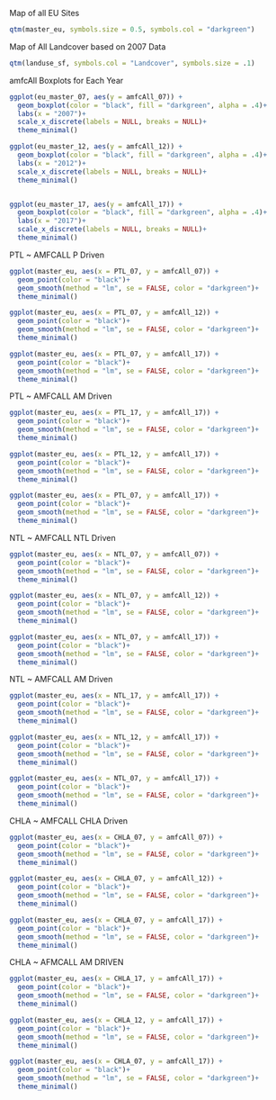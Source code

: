 
Map of all EU Sites
```r
qtm(master_eu, symbols.size = 0.5, symbols.col = "darkgreen")
```

Map of All Landcover based on 2007 Data
```r
qtm(landuse_sf, symbols.col = "Landcover", symbols.size = .1)
```

amfcAll Boxplots for Each Year
```r
ggplot(eu_master_07, aes(y = amfcAll_07)) +
  geom_boxplot(color = "black", fill = "darkgreen", alpha = .4)+
  labs(x = "2007")+
  scale_x_discrete(labels = NULL, breaks = NULL)+
  theme_minimal()

ggplot(eu_master_12, aes(y = amfcAll_12)) +
  geom_boxplot(color = "black", fill = "darkgreen", alpha = .4)+
  labs(x = "2012")+
  scale_x_discrete(labels = NULL, breaks = NULL)+
  theme_minimal()


ggplot(eu_master_17, aes(y = amfcAll_17)) +
  geom_boxplot(color = "black", fill = "darkgreen", alpha = .4)+
  labs(x = "2017")+
  scale_x_discrete(labels = NULL, breaks = NULL)+
  theme_minimal()
```

PTL ~ AMFCALL P Driven
```r
ggplot(master_eu, aes(x = PTL_07, y = amfcAll_07)) +
  geom_point(color = "black")+
  geom_smooth(method = "lm", se = FALSE, color = "darkgreen")+
  theme_minimal()

ggplot(master_eu, aes(x = PTL_07, y = amfcAll_12)) +
  geom_point(color = "black")+
  geom_smooth(method = "lm", se = FALSE, color = "darkgreen")+
  theme_minimal()

ggplot(master_eu, aes(x = PTL_07, y = amfcAll_17)) +
  geom_point(color = "black")+
  geom_smooth(method = "lm", se = FALSE, color = "darkgreen")+
  theme_minimal()
```

PTL ~ AMFCALL AM Driven
```r
ggplot(master_eu, aes(x = PTL_17, y = amfcAll_17)) +
  geom_point(color = "black")+
  geom_smooth(method = "lm", se = FALSE, color = "darkgreen")+
  theme_minimal()

ggplot(master_eu, aes(x = PTL_12, y = amfcAll_17)) +
  geom_point(color = "black")+
  geom_smooth(method = "lm", se = FALSE, color = "darkgreen")+
  theme_minimal()

ggplot(master_eu, aes(x = PTL_07, y = amfcAll_17)) +
  geom_point(color = "black")+
  geom_smooth(method = "lm", se = FALSE, color = "darkgreen")+
  theme_minimal()
```

NTL ~ AMFCALL NTL Driven
```r
ggplot(master_eu, aes(x = NTL_07, y = amfcAll_07)) +
  geom_point(color = "black")+
  geom_smooth(method = "lm", se = FALSE, color = "darkgreen")+
  theme_minimal()

ggplot(master_eu, aes(x = NTL_07, y = amfcAll_12)) +
  geom_point(color = "black")+
  geom_smooth(method = "lm", se = FALSE, color = "darkgreen")+
  theme_minimal()

ggplot(master_eu, aes(x = NTL_07, y = amfcAll_17)) +
  geom_point(color = "black")+
  geom_smooth(method = "lm", se = FALSE, color = "darkgreen")+
  theme_minimal()
```

NTL ~ AMFCALL AM Driven
```r
ggplot(master_eu, aes(x = NTL_17, y = amfcAll_17)) +
  geom_point(color = "black")+
  geom_smooth(method = "lm", se = FALSE, color = "darkgreen")+
  theme_minimal()

ggplot(master_eu, aes(x = NTL_12, y = amfcAll_17)) +
  geom_point(color = "black")+
  geom_smooth(method = "lm", se = FALSE, color = "darkgreen")+
  theme_minimal()

ggplot(master_eu, aes(x = NTL_07, y = amfcAll_17)) +
  geom_point(color = "black")+
  geom_smooth(method = "lm", se = FALSE, color = "darkgreen")+
  theme_minimal()
```

CHLA ~ AMFCALL CHLA Driven
```r

ggplot(master_eu, aes(x = CHLA_07, y = amfcAll_07)) +
  geom_point(color = "black")+
  geom_smooth(method = "lm", se = FALSE, color = "darkgreen")+
  theme_minimal()

ggplot(master_eu, aes(x = CHLA_07, y = amfcAll_12)) +
  geom_point(color = "black")+
  geom_smooth(method = "lm", se = FALSE, color = "darkgreen")+
  theme_minimal()

ggplot(master_eu, aes(x = CHLA_07, y = amfcAll_17)) +
  geom_point(color = "black")+
  geom_smooth(method = "lm", se = FALSE, color = "darkgreen")+
  theme_minimal()
```

CHLA ~ AFMCALL AM DRIVEN
```r
ggplot(master_eu, aes(x = CHLA_17, y = amfcAll_17)) +
  geom_point(color = "black")+
  geom_smooth(method = "lm", se = FALSE, color = "darkgreen")+
  theme_minimal()

ggplot(master_eu, aes(x = CHLA_12, y = amfcAll_17)) +
  geom_point(color = "black")+
  geom_smooth(method = "lm", se = FALSE, color = "darkgreen")+
  theme_minimal()

ggplot(master_eu, aes(x = CHLA_07, y = amfcAll_17)) +
  geom_point(color = "black")+
  geom_smooth(method = "lm", se = FALSE, color = "darkgreen")+
  theme_minimal()
```

